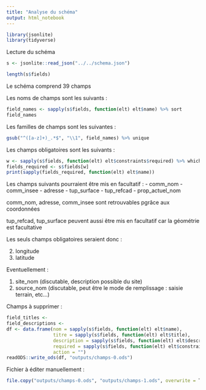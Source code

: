 ```yaml
---
title: "Analyse du schéma"
output: html_notebook
---
```


```r
library(jsonlite)
library(tidyverse)
```

Lecture du schéma
```r
s <- jsonlite::read_json("../../schema.json")
```

```r
length(s$fields)
```
Le schéma comprend 39 champs

Les noms de champs sont les suivants :
```r
field_names <- sapply(s$fields, function(elt) elt$name) %>% sort
field_names
```

Les familles de champs sont les suivantes :
```r
gsub("^([a-z]+)_.*$", "\\1", field_names) %>% unique
```


Les champs obligatoires sont les suivants :
```r
w <- sapply(s$fields, function(elt) elt$constraints$required) %>% which
fields_required <- s$fields[w]
print(sapply(fields_required, function(elt) elt$name))
```
Les champs suivants pourraient être mis en facultatif :
- comm_nom
- comm_insee
- adresse
- tup_surface
- tup_refcad
- prop_actuel_nom

comm_nom, adresse, comm_insee sont retrouvables pgrâce aux coordonnées

tup_refcad, tup_surface peuvent aussi être mis en facultatif car la géométrie est facultative

Les seuls champs obligatoires seraient donc :

2. longitude
3. latitude


Eventuellement :

1. site_nom (discutable, description possible du site)
4. source_nom (discutable, peut être le mode de remplissage : saisie terrain, etc...)

Champs à supprimer :
```r
field_titles <- 
field_descriptions <- 
df <- data.frame(nom = sapply(s$fields, function(elt) elt$name), 
                 titre = sapply(s$fields, function(elt) elt$title),
                 description = sapply(s$fields, function(elt) elt$description),
                 required = sapply(s$fields, function(elt) elt$constraints$required),
                 action = "")
readODS::write_ods(df, "outputs/champs-0.ods")
```

Fichier à éditer manuellement :
```r
file.copy("outputs/champs-0.ods", "outputs/champs-1.ods", overwrite = T)
```




